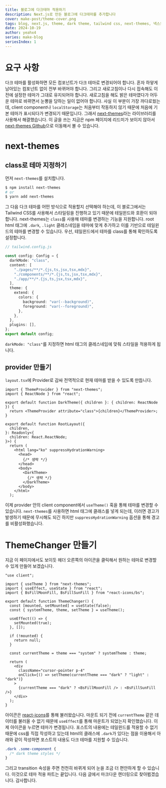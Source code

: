 ```yaml
---
title: 블로그에 다크테마 적용하기
description: Next.js로 만든 블로그에 다크테마를 추가합니다
cover: make-post/theme-cover.png
tags: blog, next.js, theme, dark theme, tailwind css, next-themes, 넥스트, next
date: 2024-10-19
author: yeahx4
series: make-blog
seriesIndex: 1
---
```


# 요구 사항

다크 테마를 활성화하면 모든 컴포넌트가 다크 테마로 변경되어야 합니다. 혼자 하얗게 남아있는
컴포넌트 없이 전부 바뀌어야 합니다. 그리고 새로고침이나 다시 접속해도 이전에 설정한 테마가
그대로 유지되어야 합니다. 새로고침을 해도 밝은 테마였다가 어두운 테마로 바뀌면서 눈뽕을
당하는 일이 없어야 합니다. 사실 이 부분이 가장 까다로웠는데, client component나
`localStorage`는 처음부터 작동하지 않기 때문에 처음에 기본 테마가 표시되다가 변경되기
때문입니다. 그래서 [next-themes](https://www.npmjs.com/package/next-themes)라는
라이브러리를 사용해서 해결했습니다. 이 글을 쓰는 지금은 npm 페이지에 리드미가 보이지 않아서
[next-themes Github](https://github.com/pacocoursey/next-themes)으로 이동해서
볼 수 있습니다.

# next-themes

## class로 테마 지정하기

먼저 `next-themes`를 설치합니다.

```bash
$ npm install next-themes
# or
$ yarn add next-themes
```

그 다음 다크 테마를 어떤 방식으로 적용할지 선택해야 하는데, 이 블로그에서는 Tailwind CSS를
사용해서 스타일링을 진행하고 있기 때문에 테일윈드와 호환이 되야 합니다. next-themes는
`class`를 사용해 테마를 변경하는 기능을 지원합니다. root html 태그에 `.dark`,
`.light` 클레스네임을 테마에 맞게 추가하고 이를 기반으로 테일윈드의 테마를 변경할 수 있습니다.
우선, 테일윈드에서 테마를 class를 통해 확인하도록 설정합니다.

```ts
// tailwind.config.js

const config: Config = {
  darkMode: "class",
  content: [
    "./pages/**/*.{js,ts,jsx,tsx,mdx}",
    "./components/**/*.{js,ts,jsx,tsx,mdx}",
    "./app/**/*.{js,ts,jsx,tsx,mdx}",
  ],
  theme: {
    extend: {
      colors: {
        background: "var(--background)",
        foreground: "var(--foreground)",
      },
    },
  },
  plugins: [],
};
export default config;
```

`darkMode: "class"`를 지정하면 html 태그의 클레스네임에 맞춰 스타일을 적용하게 됩니다.

## provider 만들기

`layout.tsx`에 Provider로 감싸 전역적으로 현재 테마를 받을 수 있도록 만듭니다.

```tsx
import { ThemeProvider } from "next-themes";
import { ReactNode } from "react";

export default function DarkTheme({ children }: { children: ReactNode }) {
  return <ThemeProvider attribute="class">{children}</ThemeProvider>;
}
```

```tsx
export default function RootLayout({
  children,
}: Readonly<{
  children: React.ReactNode;
}>) {
  return (
    <html lang="ko" suppressHydrationWarning>
      <head>
        {/* 생략 */}
      </head>
      <body>
        <DarkTheme>
          {/* 생략 */}
        </DarkTheme>
      </body>
    </html>
  );
```

이제 provider 안의 client component에서 `useTheme()` 훅을 통해 테마를 변경할 수
있습니다. `next-themes`를 사용하면 html 태그에 클래스를 넣게 되는데, 이러면 경고가
발생하기 때문에 무시해도 되긴 하지만 `suppressHydrationWarning` 옵션을 통해 경고를
비활성화했습니다.

# ThemeChanger 만들기

지금 이 페이지에서도 보이듯 헤더 오른쪽의 아이콘을 클릭해서 원하는 테마로 변경할 수 있게
만들어 보겠습니다.

```tsx
"use client";

import { useTheme } from "next-themes";
import { useEffect, useState } from "react";
import { BsFillMoonFill, BsFillSunFill } from "react-icons/bs";

export default function ThemeChanger() {
  const [mounted, setMounted] = useState(false);
  const { systemTheme, theme, setTheme } = useTheme();

  useEffect(() => {
    setMounted(true);
  }, []);

  if (!mounted) {
    return null;
  }

  const currentTheme = theme === "system" ? systemTheme : theme;

  return (
    <div
      className="cursor-pointer p-4"
      onClick={() => setTheme(currentTheme === "dark" ? "light" : "dark")}
    >
      {currentTheme === "dark" ? <BsFillMoonFill /> : <BsFillSunFill />}
    </div>
  );
}
```

아이콘은 [react-icons](https://react-icons.github.io/react-icons/)를 통해
불러왔습니다. 마운트 되기 전에 `currentTheme` 같은 데이터를 불러올 수 없기 때문에
`useEffect`를 통해 마운트가 되었는지 확인했습니다. 이제 아이콘을 누르면 테마가 변경됩니다.
포스트의 내용에는 테일윈드를 적용할 수 없기 때문에 css를 직접 작성하고 있는데 html의 클래스에
`.dark`가 있다는 점을 이용해서 아래와 같이 작성하면 포스트의 내용도 다크 테마를 지원할 수
있습니다.

```css
.dark .some-component {
  /* dark theme styles */
}
```

그리고 transition 속성을 주면 천천히 바뀌게 되어 눈을 조금 더 편안하게 할 수 있습니다.
이것으로 테마 적용 파트는 끝입니다. 다음 글에서 마크다운 렌더링으로 찾아뵙겠습니다. 감사합니다.
